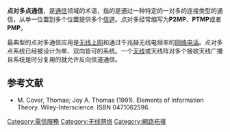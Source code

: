 '''点对多点通信'''，是[[通信|通信]]领域的术语，指的是通过一种特定的一对多的连接类型的通信，从单一位置到多个位置提供多个[[信道|信道]]。点对多经常缩写为'''P2MP'''、'''PTMP'''或者'''PMP'''。

最典型的点对多通信应用是[[无线上网|无线上网]]和通过千兆赫无线电频率的[[网络电话|网络电话]]。点对多点系统已经被设计为单、双向皆可的系统。一个[[天线|天线]]或天线阵对多个接收天线广播且系统是时分复用的就允许反向信道通信。

==参考文献==
* M. Cover, Thomas; Joy A. Thomas (1991). Elements of Information Theory. Wiley-Interscience. ISBN 0471062596.

{{DEFAULTSORT:Point-To-Multipoint Communication}}
[[Category:電信服務|Category:電信服務]]
[[Category:无线网络|Category:无线网络]]
[[Category:網路拓撲|Category:網路拓撲]]
